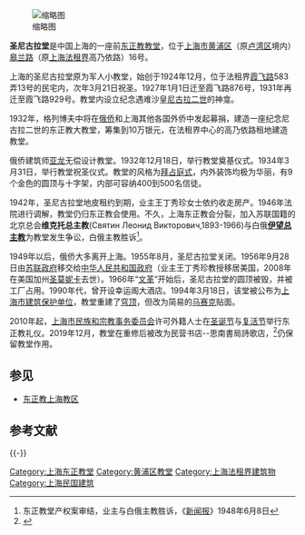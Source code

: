 {{上海市优秀历史建筑 |
省区市 = 上海市 |
名称 = 东正教堂 |
图片 = [[File:Saint_Nicholas'_Church,_Shanghai_20210131.jpg|200px]]|
编号 = 2-83 |
时代 = 1932-1934年|
所在 = [[上海市|上海市]][[黄浦区|黄浦区]] |
公布 = 1994年2月15日 |
}}
[[File:Храм_святителя_Николая_Чудотворца_в_Шанхае.jpg|缩略图]]

'''圣尼古拉堂'''是中国上海的一座前[[东正教|东正教]][[教堂|教堂]]，位于[[上海市|上海市]][[黄浦区|黄浦区]]（原[[卢湾区|卢湾区]]境内）[[皋兰路|皋兰路]]（原[[上海法租界|上海法租界]]高乃依路）16号。

上海的圣尼古拉堂原为军人小教堂，始创于1924年12月，位于法租界[[霞飞路|霞飞路]]583弄13号的民宅内，次年3月21日祝圣。1927年1月1日迁至霞飞路876号，1931年再迁至霞飞路929号。教堂内设立纪念遇难沙皇[[尼古拉二世|尼古拉二世]]的神龛。

1932年，格列博夫中将在[[上海白俄|俄侨]]和上海其他各国外侨中发起募捐，建造一座纪念尼古拉二世的东正教大教堂，筹集到10万银元，在法租界中心的高乃依路租地建造教堂。

俄侨建筑师[[亚龙|亚龙]]无偿设计教堂。1932年12月18日，举行教堂奠基仪式。1934年3月31日，举行教堂祝圣仪式。教堂的风格为[[拜占庭式|拜占庭式]]，内外装饰均极为华丽，有9个金色的圆顶与十字架，内部可容纳400到500名信徒。

1942年，圣尼古拉堂地皮租约到期，业主王丁秀珍女士依约收走房产。1946年法院进行调解，教堂仍归东正教会使用。不久，上海东正教会分裂，加入苏联国籍的北京总会'''维克托总主教'''(Святин Леонид Викторович,1893-1966)与白俄'''[[上海及旧金山的圣伊望|伊望总主教]]'''为教堂发生争讼，白俄主教胜诉<ref>东正教堂产权案审结，业主与白俄主教胜诉，《[[新闻报|新闻报]]》1948年6月8日</ref>。

1949年以后，俄侨大多离开上海。1955年8月，圣尼古拉堂关闭。1956年9月28日由[[苏联政府|苏联政府]]移交给[[中华人民共和国政府|中华人民共和国政府]]（业主王丁秀珍教授移居美国，2008年在美国加州[[圣莫妮卡|圣莫妮卡]]去世）。1966年“[[文革|文革]]”开始后，圣尼古拉堂的圆顶被毁，并被工厂占用。1990年代，曾开设幸运阁大酒店。1994年3月18日，该堂被公布为[[上海市优秀历史建筑|上海市建筑保护单位]]，教堂重建了[[穹顶|穹顶]]，但改为简易的[[马赛克|马赛克]]贴面。

2010年起，[[上海市民族和宗教事务委员会|上海市民族和宗教事务委员会]]许可外籍人士在[[圣诞节|圣诞节]]与[[复活节|复活节]]举行东正教礼仪。2019年12月，教堂在重修后被改为民营书店--思南書局詩歌店，<ref>{{cite web |author1=Stephanie Hung |title=全上海最美書店！Wutopia Lab操刀「思南書局詩歌店」讓千冊詩集遇上古老教堂空間 |url=https://www.wowlavie.com/Article/AE2000287?fbclid=IwAR1ajQBHZKctdXXazYI1Lm97BH0SjgD_DZu7MgLDOBOs5t9wd78ZWSr1glA |website=La Vie |accessdate=2020-04-18 |archive-date=2020-11-04 |archive-url=https://web.archive.org/web/20201104033429/https://www.wowlavie.com/Article/AE2000287?fbclid=IwAR1ajQBHZKctdXXazYI1Lm97BH0SjgD_DZu7MgLDOBOs5t9wd78ZWSr1glA |dead-url=no }}</ref>仍保留教堂作用。

== 参见 ==
* [[东正教上海教区|东正教上海教区]]

== 参考文献 ==
{{Reflist}}

{{-}}
{{上海市第二批优秀历史建筑}}
{{Portal bar|基督教|上海|中国建筑|中国文化遗产}}

[[Category:上海东正教堂|Category:上海东正教堂]]
[[Category:黄浦区教堂|Category:黄浦区教堂]]
[[Category:上海法租界建筑物|Category:上海法租界建筑物]]
[[Category:上海民国建筑|Category:上海民国建筑]]